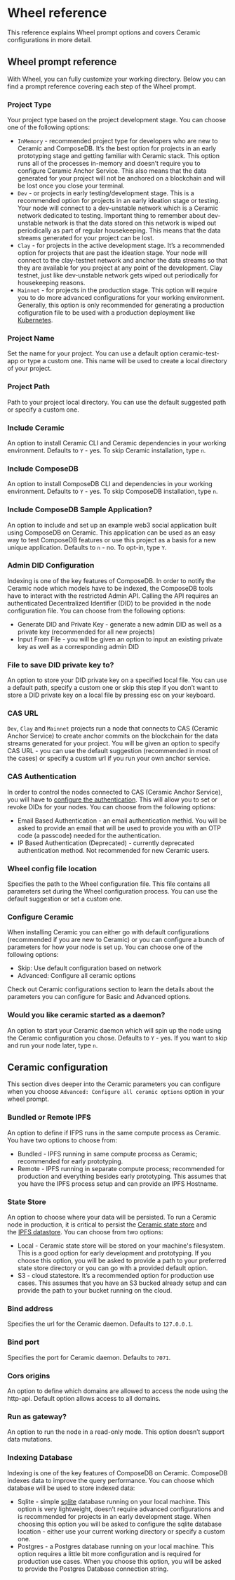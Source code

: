 
# Wheel reference

This reference explains Wheel prompt options and covers Ceramic configurations in more detail.

## Wheel prompt reference

With Wheel, you can fully customize your working directory. Below you can find a prompt reference
covering each step of the Wheel prompt.

### Project Type

Your project type based on the project development stage. You can choose one of
the following options:

- `InMemory` - recommended project type for developers who are new to Ceramic and ComposeDB.
  It’s the best option for projects in an early prototyping stage and getting familiar with Ceramic stack.
  This option runs all of the processes in-memory and doesn’t require you to configure Ceramic Anchor Service.
  This also means that the data generated for your project will not be anchored on a blockchain and will be lost
  once you close your terminal.
- `Dev` - or projects in early testing/development stage. This is a recommended option for projects in an early
  ideation stage or testing. Your node will connect to a dev-unstable network which is a Ceramic network dedicated
  to testing. Important thing to remember about dev-unstable network is that the data stored on this network is wiped
  out periodically as part of regular housekeeping. This means that the data streams generated for your project can be lost.
- `Clay` - for projects in the active development stage. It’s a recommended option for projects that are past the ideation
  stage. Your node will connect to the clay-testnet network and anchor the data streams so that they are available for you
  project at any point of the development. Clay testnet, just like dev-unstable network gets wiped out periodically for
  housekeeping reasons.
- `Mainnet` - for projects in the production stage. This option will require you to do more advanced configurations for
  your working environment. Generally, this option is only recommended for generating a production cofiguration file to be
  used with a production deployment like [Kubernetes](../composedb/guides/composedb-server/running-in-the-cloud).

### Project Name

Set the name for your project. You can use a default option ceramic-test-app or type a custom one. This
name will be used to create a local directory of your project.

### Project Path

Path to your project local directory. You can use the default suggested path or specify a custom one.

### Include Ceramic

An option to install Ceramic CLI and Ceramic dependencies in your working environment.
Defaults to `Y` - yes. To skip Ceramic installation, type `n`.

### Include ComposeDB

An option to install ComposeDB CLI and dependencies in your working environment.
Defaults to `Y` - yes. To skip ComposeDB installation, type `n`.

### Include ComposeDB Sample Application?

An option to include and set up an example web3 social application built using ComposeDB
on Ceramic. This application can be used as an easy way to test ComposeDB features or use
this project as a basis for a new unique application. Defaults to `n` - no. To opt-in, type `Y`.

### Admin DID Configuration

Indexing is one of the key features of ComposeDB. In order to notify the Ceramic node which models have to be indexed, the
ComposeDB tools have to interact with the restricted Admin API. Calling the API requires an authenticated Decentralized
Identifier (DID) to be provided in the node configuration file. You can choose from the following options:

- Generate DID and Private Key - generate a new admin DID as well as a private key (recommended for all new projects)
- Input From File - you will be given an option to input an existing private key as well as a corresponding admin DID

### File to save DID private key to?

An option to store your DID private key on a specified local file. You can use a default path,
specify a custom one or skip this step if you don’t want to store a DID private key on a local file by pressing esc on your keyboard.

### CAS URL

`Dev`, `Clay` and `Mainnet` projects run a node that connects to CAS (Ceramic Anchor Service) to create anchor
commits on the blockchain for the data streams generated for your project. You will be given an option to specify CAS URL - you can
use the default suggestion (recommended in most of the cases) or specify a custom url if you run your own anchor service.

### CAS Authentication

In order to control the nodes connected to CAS (Ceramic Anchor Service), you will have to [configure the authentication](../composedb/guides/composedb-server/access-mainnet).
This will allow you to set or revoke DIDs for your nodes. You can choose from the following options:

- Email Based Authentication - an email authentication methid. You will be asked to provide an email that will be used to provide you with an OTP code (a passcode) needed for the authentication.
- IP Based Authentication (Deprecated) - currently deprecated authentication method. Not recommended for new Ceramic users.

### Wheel config file location

Specifies the path to the Wheel configuration file. This file contains all parameters set during the Wheel configuration process. You can use the default suggestion
or set a custom one.

### Configure Ceramic

When installing Ceramic you can either go with default configurations (recommended if you are new to Ceramic) or you can configure a bunch of parameters for how your node is set up.
You can choose one of the following options:

- Skip: Use default configuration based on network
- Advanced: Configure all ceramic options

Check out Ceramic configurations section to learn the details about the parameters you can configure for Basic and Advanced options.

### Would you like ceramic started as a daemon?

An option to start your Ceramic daemon which will spin up the node using the Ceramic configuration you chose. Defaults to `Y` - yes. If you want to skip and run your node later, type `n`.

## Ceramic configuration

This section dives deeper into the Ceramic parameters you can configure when you choose `Advanced: Configure all ceramic options` option in your wheel prompt.

### Bundled or Remote IPFS

An option to define if IFPS runs in the same compute process as Ceramic. You have two options to choose from:

- Bundled - IPFS running in same compute process as Ceramic; recommended for early prototyping.
- Remote - IPFS running in separate compute process; recommended for production and everything besides early prototyping.
  This assumes that you have the IPFS process setup and can provide an IPFS Hostname.

### State Store

An option to choose where your data will be persisted. To run a Ceramic node in production, it is critical to persist the [Ceramic state store](https://developers.ceramic.network/run/nodes/nodes/#ceramic-state-store)
and the [IPFS datastore](https://github.com/ipfs/go-ipfs/blob/master/docs/config.md#datastorespec). You can choose from two options:

- Local - Ceramic state store will be stored on your machine's filesystem. This is a good option for early development and prototyping.
  If you choose this option, you will be asked to provide a path to your preferred state store directory or you can go with a provided default option.
- S3 - cloud statestore. It’s a recommended option for production use cases. This assumes that you have an S3 bucked already setup and can provide
  the path to your bucket running on the cloud.

### Bind address

Specifies the url for the Ceramic daemon. Defaults to `127.0.0.1`.

### Bind port

Specifies the port for Ceramic daemon. Defaults to `7071`.

### Cors origins

An option to define which domains are allowed to access the node using the http-api. Default option allows access to all domains.

### Run as gateway?

An option to run the node in a read-only mode. This option doesn’t support data mutations.

### Indexing Database

Indexing is one of the key features of ComposeDB on Ceramic. ComposeDB indexes data to improve the query performance. You can choose which database will be used to store indexed data:

- Sqlite - simple [sqlite](https://sqlite.org/index.html) database running on your local machine. This option is very lightweight, doesn’t require advanced configurations and is
  recommended for projects in an early development stage. When choosing this option you will be asked to configure the sqlite database location - either use your current working directory or specify a custom one.
- Postgres - a Postgres database running on your local machine. This option requires a little bit more configuration and is required for production use cases. When you choose this option, you will be asked to provide
  the Postgres Database connection string.
